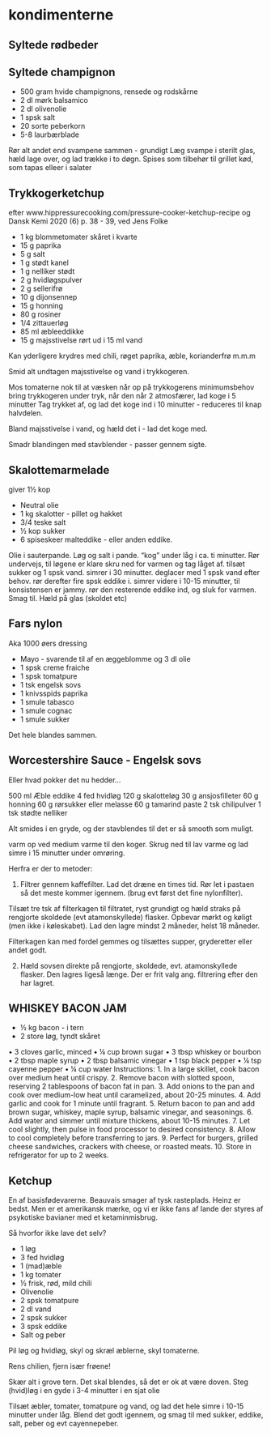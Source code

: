 # kondimenterne 

## Syltede rødbeder



## Syltede champignon
* 500 gram hvide champignons, rensede og rodskårne
* 2 dl mørk balsamico
* 2 dl olivenolie
* 1 spsk salt
* 20 sorte peberkorn
* 5-8 laurbærblade

Rør alt andet end svampene sammen - grundigt
Læg svampe i sterilt glas, hæld lage over, og lad trække i 
to døgn. Spises som tilbehør til grillet kød, som tapas elleer
i salater

## Trykkogerketchup

efter www.hippressurecooking.com/pressure-cooker-ketchup-recipe
og Dansk Kemi 2020 (6) p. 38 - 39, ved Jens Folke

* 1 kg blommetomater skåret i kvarte
* 15 g paprika
* 5 g salt
* 1 g stødt kanel
* 1 g nelliker stødt
* 2 g hvidløgspulver
* 2 g sellerifrø
* 10 g dijonsennep
* 15 g honning
* 80 g  rosiner
* 1/4 zittauerløg
* 85 ml æbleeddikke
* 15 g majsstivelse rørt ud i 15 ml vand

Kan yderligere krydres med chili, røget paprika, æble, korianderfrø
m.m.m

Smid alt undtagen majsstivelse og vand i trykkogeren.

Mos tomaterne nok til at væsken når op på trykkogerens minimumsbehov
bring trykkogeren under tryk, når den når 2 atmosfærer, lad koge i
5 minutter
Tag trykket af, og lad det koge ind i 10 minutter - reduceres til knap
halvdelen.

Bland majsstivelse i vand, og hæld det i - lad det koge med.

Smadr blandingen med stavblender - passer gennem sigte. 
 
## Skalottemarmelade

giver 1½ kop

* Neutral olie
* 1 kg skalotter - pillet og hakket
* 3/4 teske salt
* ½ kop sukker
* 6 spiseskeer malteddike - eller anden eddike.

Olie i sauterpande. 
Løg og salt i pande.
"kog" under låg i ca. ti minutter. Rør undervejs, til løgene er klare
skru ned for varmen og tag låget af.
tilsæt sukker og 1 spsk vand. simrer i 30 minutter. deglacer med 1 spsk vand efter behov.
rør derefter fire spsk eddike i. simrer videre i 10-15 minutter, til konsistensen er jammy.
rør den resterende eddike ind, og sluk for varmen.
Smag til.
Hæld på glas (skoldet etc)

## Fars nylon
Aka 1000 øers dressing

* Mayo - svarende til af en æggeblomme og 3 dl olie
* 1 spsk creme fraiche
* 1 spsk tomatpure
* 1 tsk engelsk sovs
* 1 knivsspids paprika
* 1 smule tabasco
* 1 smule cognac
* 1 smule sukker

Det hele blandes sammen.

## Worcestershire Sauce - Engelsk sovs

Eller hvad pokker det nu hedder...

500 ml Æble eddike
4 fed hvidløg
120 g skalotteløg
30 g ansjosfilleter
60 g honning
60 g rørsukker eller melasse
60 g tamarind paste
2 tsk chilipulver
1 tsk stødte nelliker

Alt smides i en gryde, og der stavblendes til det er så smooth som muligt.

varm op ved medium varme til den koger. Skrug ned til lav varme og lad simre
i 15 minutter under omrøring.

Herfra er der to metoder:

1. Filtrer gennem kaffefilter. Lad det dræne en times tid. Rør let i pastaen 
så det meste kommer igennem. (brug evt først det fine nylonfilter).

Tilsæt tre tsk af filterkagen til filtratet, ryst grundigt og hæld straks på 
rengjorte skoldede (evt atamonskyllede) flasker. Opbevar mørkt og køligt 
(men ikke i køleskabet). Lad den lagre mindst 2 måneder, helst 18 måneder.

Filterkagen kan med fordel gemmes og tilsættes supper, gryderetter eller andet godt.

2. Hæld sovsen direkte på rengjorte, skoldede, evt. atamonskyllede flasker.
Den lagres ligeså længe. Der er frit valg ang. filtrering efter den har lagret.


## WHISKEY BACON JAM
* ½ kg bacon - i tern
* 2 store løg, tyndt skåret

 • 3 cloves garlic, minced
 • ¼ cup brown sugar
 • 3 tbsp whiskey or bourbon
 • 2 tbsp maple syrup
 • 2 tbsp balsamic vinegar
 • 1 tsp black pepper
 • ¼ tsp cayenne pepper
 • ¼ cup water
Instructions:
 1. In a large skillet, cook bacon over medium heat until crispy.
 2. Remove bacon with slotted spoon, reserving 2 tablespoons of bacon fat in pan.
 3. Add onions to the pan and cook over medium-low heat until caramelized, about 20-25 minutes.
 4. Add garlic and cook for 1 minute until fragrant.
 5. Return bacon to pan and add brown sugar, whiskey, maple syrup, balsamic vinegar, and seasonings.
 6. Add water and simmer until mixture thickens, about 10-15 minutes.
 7. Let cool slightly, then pulse in food processor to desired consistency.
 8. Allow to cool completely before transferring to jars.
 9. Perfect for burgers, grilled cheese sandwiches, crackers with cheese, or roasted meats.
 10. Store in refrigerator for up to 2 weeks.
 
 
 
## Ketchup

En af basisfødevarerne. Beauvais smager af tysk rasteplads.
Heinz er bedst. Men er et amerikansk mærke, og vi er ikke fans af 
lande der styres af psykotiske bavianer med et ketaminmisbrug.

Så hvorfor ikke lave det selv?

* 1 løg
* 3 fed hvidløg
* 1 (mad)æble
* 1 kg tomater
* ½ frisk, rød, mild chili
* Olivenolie
* 2 spsk tomatpure
* 2 dl vand
* 2 spsk sukker
* 3 spsk eddike
* Salt og peber

Pil løg og hvidløg, skyl og skræl æblerne, skyl tomaterne.

Rens chilien, fjern især frøene!

Skær alt i grove tern. Det skal blendes, så det er ok at være doven. Steg (hvid)løg i en gyde i 3-4 minutter i en sjat olie

Tilsæt æbler, tomater, tomatpure og vand, og lad det hele simre i 10-15 minutter under låg. Blend det godt igennem, og smag til med sukker, eddike, salt, peber og evt cayennepeber.